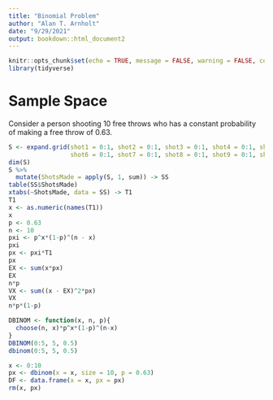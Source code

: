 ```yaml
---
title: "Binomial Problem"
author: "Alan T. Arnholt"
date: "9/29/2021"
output: bookdown::html_document2
---
```


```r
knitr::opts_chunk$set(echo = TRUE, message = FALSE, warning = FALSE, comment = NA)
library(tidyverse)
```

# Sample Space

Consider a person shooting 10 free throws who has a constant probability of making a free throw of 0.63.

```r
S <- expand.grid(shot1 = 0:1, shot2 = 0:1, shot3 = 0:1, shot4 = 0:1, shot5 = 0:1,
                 shot6 = 0:1, shot7 = 0:1, shot8 = 0:1, shot9 = 0:1, shot10 = 0:1)
dim(S)
S %>% 
  mutate(ShotsMade = apply(S, 1, sum)) -> SS
table(SS$ShotsMade)
xtabs(~ShotsMade, data = SS) -> T1
T1
x <- as.numeric(names(T1))
x
p <- 0.63
n <- 10
pxi <- p^x*(1-p)^(n - x)
pxi
px <- pxi*T1
px
EX <- sum(x*px)
EX
n*p
VX <- sum((x - EX)^2*px)
VX
n*p*(1-p)
```




```r
DBINOM <- function(x, n, p){
  choose(n, x)*p^x*(1-p)^(n-x)
}
DBINOM(0:5, 5, 0.5)
dbinom(0:5, 5, 0.5)
```

```r
x <- 0:10
px <- dbinom(x = x, size = 10, p = 0.63)
DF <- data.frame(x = x, px = px)
rm(x, px)

```

